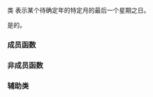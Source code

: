 {{cpp/chrono/title|month_weekday_last}}
{{cpp/chrono/month_weekday_last/navbar}}
{{ddcl|header=chrono|since=c++20|
class month_weekday_last;
}}

类 {{tt|month_weekday_last}} 表示某个待确定年的特定月的最后一个星期之日。

{{tt|month_weekday_last}} 是{{named req|TriviallyCopyable}}的{{named req|StandardLayoutType}}。

===成员函数===
{{dsc begin}}
{{dsc inc|cpp/chrono/month_weekday_last/dsc constructor}}
{{dsc inc|cpp/chrono/month_weekday_last/dsc accessors}}
{{dsc inc|cpp/chrono/month_weekday_last/dsc ok}}
{{dsc end}}

===非成员函数===
{{dsc begin}}
{{dsc inc|cpp/chrono/month_weekday_last/dsc operator cmp}}
{{dsc inc|cpp/chrono/month_weekday_last/dsc operator ltlt}}
{{dsc end}}

===辅助类===
{{dsc begin}}
{{dsc inc|cpp/chrono/dsc formatter|month_weekday_last}}
{{dsc hash|cpp/chrono/month_weekday_last|nested=true|notes={{mark c++26}}}}
{{dsc end}}

{{langlinks|en|es|ja|ru}}